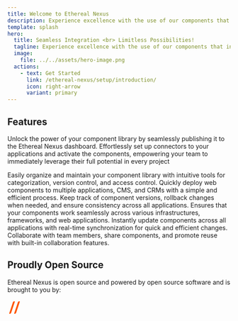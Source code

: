 ```yaml
---
title: Welcome to Ethereal Nexus
description: Experience excellence with the use of our components that integrate effortlessly with your preferred CMS system, faster than you can blink.
template: splash
hero:
  title: Seamless Integration <br> Limitless Possibilities!
  tagline: Experience excellence with the use of our components that integrate effortlessly with your preferred CMS system, faster than you can blink.
  image:
    file: ../../assets/hero-image.png
  actions:
    - text: Get Started
      link: /ethereal-nexus/setup/introduction/
      icon: right-arrow
      variant: primary
---
```



## Features

Unlock the power of your component library by seamlessly publishing it to the Ethereal Nexus dashboard.
Effortlessly set up connectors to your applications and activate the components, empowering your team to immediately leverage their full potential in every project

<CardGrid stagger>
	<Card title="Component Library Management" icon="setting">
		Easily organize and maintain your component library with intuitive tools for categorization, version control, and access control.
	</Card>
    <Card title="Seamless Deployment" icon="rocket">
		Quickly deploy web components to multiple applications, CMS, and CRMs with a simple and efficient process.
	</Card>
    <Card title="Version Control" icon="puzzle">
		Keep track of component versions, rollback changes when needed, and ensure consistency across all applications.
	</Card>
    <Card title="Cross-Platform" icon="laptop">
		Ensures that your components work seamlessly across various infrastructures, frameworks, and web applications.
	</Card>
    <Card title="Real-Time" icon="approve-check-circle">
		Instantly update components across all applications with real-time synchronization for quick and efficient changes.
	</Card>
    <Card title="Collaboration" icon="heart">
		Collaborate with team members, share components, and promote reuse with built-in collaboration features.
	</Card>
</CardGrid>

## Proudly Open Source

Ethereal Nexus is open source and powered by open source software and is brought to you by:

<a href="https://diconium.com/en/">
    <svg fill="none" width="192.76" height="37.8" xmlns="http://www.w3.org/2000/svg">
        <path style="fill: var(--sl-color-text);" d="M309.934 113.418c0-18.6367 2.898-32.6328 8.687-41.9922 5.793-9.3672 13.684-14.0469 23.676-14.0469 15.152 0 32.637 4.3672 52.43 13.1094v94.9567c-18.731 4.813-36.204 7.219-52.43 7.219-12.844 0-21.66-5.793-26.477-17.383-3.925-9.277-5.886-23.23-5.886-41.863zm-9.629-38.7852c-2.141 6.5078-3.617 12.9258-4.414 19.2578-.801 6.3284-1.203 13.2814-1.203 20.8634 0 7.582.351 14.621 1.066 21.133.711 6.511 2.098 13.105 4.148 19.797 2.051 6.683 4.766 12.254 8.164 16.718 7.657 10.336 19.075 15.512 34.231 15.512 6.598 0 15.016-.98 25.281-2.945 10.254-1.961 19.395-4.543 27.41-7.754v76.496h14.719V43.7383H399.27l-4.543 15.7812c-4.114-3.3867-11.817-7.1328-23.133-11.2343-11.328-4.1055-20.918-6.1524-28.762-6.1524-7.852 0-14.617 1.4688-20.332 4.4141-5.703 2.9414-10.293 6.7304-13.77 11.3672-3.476 4.6328-6.289 10.207-8.425 16.7187M455.438 43.7383V185.777h15.253V43.7383Zm-2.137 165.5747v14.98c0 3.742 1.789 5.613 5.351 5.613h9.903c3.379 0 5.078-1.871 5.078-5.613v-14.98c0-3.571-1.699-5.352-5.078-5.352h-9.903c-2.136 0-3.562.625-4.277 1.875-.715 1.242-1.074 2.406-1.074 3.477M514.023 114.891c0 12.125.801 22.554 2.403 31.297 1.609 8.734 3.652 15.73 6.152 20.996 2.5 5.257 5.84 9.402 10.027 12.433 4.192 3.035 8.43 5.039 12.708 6.024 4.289.976 9.453 1.472 15.515 1.472 15.332 0 34.777-2.324 58.313-6.957v-10.703c-22.996 1.61-39.231 2.41-48.68 2.41-9.453 0-15.246-.129-17.387-.402-2.136-.266-4.375-.891-6.687-1.871-2.324-.981-4.278-2.27-5.879-3.879-1.613-1.606-3.172-3.836-4.688-6.688-1.511-2.851-2.722-6.332-3.613-10.429-1.965-8.922-2.937-20.645-2.937-35.176 0-14.5352 1.25-25.9922 3.738-34.3711 2.5-8.3828 5.93-14.043 10.305-16.9883 4.363-2.9375 10.203-4.4063 17.515-4.4063 14.621 0 31.477.9766 50.559 2.9375l9.629.8008V50.1563c-17.293-4.8086-37.364-7.3946-60.188-7.754-18.719 0-31.387 6.6875-37.984 20.0586-5.879 11.5899-8.821 29.0664-8.821 52.4301M668.223 152.469c-1.868-4.367-3.203-9.809-4.012-16.313-.805-6.511-1.203-13.601-1.203-21.265 0-7.668.222-14.004.676-18.9926.437-4.9961 1.199-9.3593 2.261-13.1054 1.075-3.7461 2.278-6.9571 3.614-9.6289 1.339-2.6758 3.078-4.9532 5.214-6.8203 2.141-1.8711 4.29-3.3946 6.426-4.5469 2.141-1.1641 4.817-2.0078 8.02-2.543 5.351-1.0703 11.379-1.6016 18.054-1.6016 6.692 0 11.946.2188 15.786.668 3.836.4375 7.625 1.332 11.367 2.6719 3.75 1.3359 6.773 3.25 9.097 5.75 2.317 2.4961 4.368 5.793 6.157 9.8984 3.562 7.4883 5.34 17.6055 5.34 30.3554 0 12.75-.403 22.289-1.204 28.625-.796 6.328-2.097 11.68-3.875 16.047-1.789 4.367-3.789 7.891-6.015 10.566-2.238 2.672-5.266 4.723-9.09 6.153-3.84 1.426-7.68 2.359-11.508 2.808-3.836.446-8.648.668-14.441.668-5.801 0-10.528-.179-14.18-.535-3.66-.355-7.402-1.207-11.238-2.539-3.828-1.34-6.867-3.301-9.094-5.891-2.227-2.582-4.277-6.058-6.152-10.429zm-7.754-93.8831c-4.727 5.793-8.028 12.9727-9.895 21.5313-1.875 8.5586-2.808 20.9958-2.808 37.3128 0 16.316 2 29.824 6.011 40.523 4.016 10.703 10.344 18.235 18.996 22.61 8.645 4.363 20.735 6.55 36.243 6.55 23.179 0 39.187-5.488 48.015-16.453 8.828-10.969 13.242-29.957 13.242-56.972 0-27.02-4.414-45.6528-13.242-55.9067-8.828-10.2579-24.836-15.379-48.015-15.379-12.129 0-22.063 1.25-29.828 3.7461-7.754 2.4922-13.993 6.6407-18.719 12.4375M835 178.688c4.453 2.226 10.117 4.363 16.98 6.417 6.868 2.047 14.27 3.075 22.208 3.075 7.929 0 15.285-2.141 22.074-6.418 13.367-8.559 20.054-21.578 20.054-39.051V43.7383h-15.253v98.9727c0 9.266-2.625 16.625-7.887 22.062-5.266 5.442-11.809 8.161-19.66 8.161-7.852 0-14.805-.668-20.86-2.008-6.062-1.336-11.328-2.938-15.793-4.813-4.453-1.875-10.691-4.769-18.718-8.691V43.7383h-15.247V185.777h10.43l4.817-16.589c6.777 4.101 12.39 7.265 16.855 9.5M964.188 43.7383V185.777h15.246V43.7383Zm-2.137 165.5747v14.98c0 3.742 1.777 5.613 5.351 5.613h9.903c3.379 0 5.078-1.871 5.078-5.613v-14.98c0-3.571-1.699-5.352-5.078-5.352h-9.903c-2.136 0-3.574.625-4.289 1.875-.703 1.242-1.062 2.406-1.062 3.477M1043.37 185.777V86.8047c0-9.2774 2.63-16.6289 7.89-22.0703 5.25-5.4375 12.17-8.1563 20.72-8.1563 10.71 0 19.17 1.0742 25.41 3.211 8.57 3.0273 18.2 7.2226 28.9 12.5742V185.777h15.24V43.7383h-10.43l-4.81 16.582c-6.79-3.9258-12.4-7.043-16.86-9.3594-12.3-6.4218-25.01-9.6289-38.11-9.6289-13.11 0-23.59 4.4532-31.43 13.375-7.85 8.9102-11.77 19.6133-11.77 32.0977v98.9723h15.25M1219.64 178.285c4.1 2.141 9.54 4.231 16.31 6.285 6.78 2.047 14.05 3.075 21.8 3.075 7.76 0 15.11-1.918 22.07-5.747 6.96-3.843 12.04-8.964 15.25-15.386 7.49 6.066 16.53 11.105 27.15 15.113 10.6 4.016 21.79 6.02 33.57 6.02 11.77 0 21.75-4.325 29.95-12.973 8.21-8.649 12.31-19.57 12.31-32.762V43.7383h-15.25V141.91c0 8.91-2.63 16.223-7.89 21.934-5.26 5.703-11.81 8.558-19.66 8.558s-14.89-.629-21.13-1.875c-11.41-2.14-23.18-6.957-35.3-14.441.89-2.32 1.33-6.867 1.33-13.645V43.7383h-15.25V141.91c0 8.91-2.67 16.223-8.03 21.934-5.35 5.703-11.89 8.558-19.65 8.558-7.76 0-14.58-.668-20.46-2.007-5.89-1.336-10.97-2.907-15.25-4.684-4.28-1.785-10.44-4.727-18.45-8.828V43.7383h-15.26V185.777h10.44l4.82-16.855c6.95 4.101 12.47 7.219 16.58 9.363" transform="matrix(.13333 0 0 -.13333 0 37.8)"/>
        <path fill="#FF5600" d="M114.734 255.117c-10.437 0-19.2731-6.773-22.3981-16.164L28.3477 47.0977c3.5586-2.1524 7.7187-3.4102 12.1796-3.4102 10.4297 0 19.2657 6.7773 22.3907 16.1602l63.996 191.8593c-3.562 2.148-7.726 3.41-12.18 3.41M199.055 255.117c-10.434 0-19.27-6.773-22.395-16.164L112.676 47.0977c3.554-2.1524 7.715-3.4102 12.179-3.4102 10.426 0 19.266 6.7773 22.391 16.1602L211.23 251.707c-3.554 2.148-7.714 3.41-12.175 3.41" transform="matrix(.13333 0 0 -.13333 0 37.8)"/>
   </svg>
</a>
